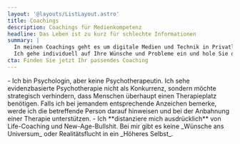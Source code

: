 ```yaml
---
layout: '@layouts/ListLayout.astro'
title: Coachings
description: Coachings für Medienkompetenz
headline: Das Leben ist zu kurz für schlechte Informationen
summary: |
  In meinen Coachings geht es um digitale Medien und Technik in Privatleben sowie Studium und Beruf.
  Ich gehe individuell auf Ihre Wünsche und Probleme ein und hole Sie da ab, wo Sie stehen.
cta: Finden Sie jetzt Ihr passendes Coaching
---
```


<ProductList collection="coachings" />
<Section title="Keine Realitätsflucht und kein Ersatz für Psychotherapie" label="Disclaimer" content={true}>
  - Ich bin Psychologin, aber keine Psychotherapeutin.
    Ich sehe evidenzbasierte Psychotherapie nicht als Konkurrenz, sondern möchte strategisch verhindern, dass Menschen überhaupt einen Therapieplatz benötigen.
    Falls ich bei jemandem entsprechende Anzeichen bemerke, werde ich die betreffende Person darauf hinweisen und bei der Anbahnung einer Therapie unterstützen.
  - Ich **distanziere mich ausdrücklich** von Life-Coaching und New-Age-Bullshit.
    Bei mir gibt es keine _Wünsche ans Universum_ oder Realitätsflucht in ein _Höheres Selbst_.
</Section>
